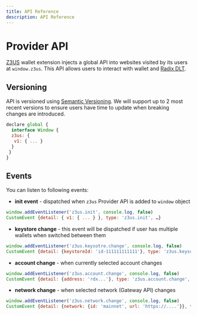 ```yaml
---
title: API Reference
description: API Reference
---
```


# Provider API

[Z3US](https://z3us.com) wallet extension injects a global API into websites visited by its users at `window.z3us`. This API allows users to interact with wallet and [Radix DLT](https://www.radixdlt.com/).

## Versioning

API is versioned using [Semantic Versioning](https://semver.org/). We will support up to 2 most recent versions to ensure users have time to update when breaking changes are introduced.


```js
declare global {
  interface Window {
  z3us: {
   v1: { ... }
  }
 }
}
```

## Events
You can listen to following events:

- **init event** - dispatched when `z3us` Provider API is added to `window` object


```js
window.addEventListener('z3us.init', console.log, false)
CustomEvent {detail: { v1: { ... } }, type: 'z3us.init', …}
```

- **keystore change** - this event will be dispatched if user has multiple wallets when switched between them


```js
window.addEventListener('z3us.keysotre.change', console.log, false)
CustomEvent {detail: {keystoreId: 'id-111111111111'}, type: 'z3us.keysotre.change', …}
```

- **account change** - when currently selected account changes

```js
window.addEventListener('z3us.account.change', console.log, false)
CustomEvent {detail: {address: 'rdx...'}, type: 'z3us.account.change', …}
```

- **network change** - when selected network (Gateway API) changes


```js
window.addEventListener('z3us.network.change', console.log, false)
CustomEvent {detail: {network: {id: 'mainnet', url: 'https://....'}}, type: 'z3us.network.change', …}
```
